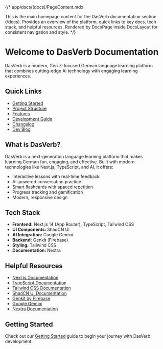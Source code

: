 {/*
app/docs/(docs)/PageContent.mdx

This is the main homepage content for the DasVerb documentation section (/docs).
Provides an overview of the platform, quick links to key docs, tech stack, and helpful resources.
Rendered by DocsPage inside DocsLayout for consistent navigation and style.
*/}

# Welcome to DasVerb Documentation

DasVerb is a modern, Gen Z-focused German language learning platform that combines cutting-edge AI technology with engaging learning experiences.

## Quick Links

- [Getting Started](/docs/getting-started)
- [Project Structure](/docs/project-structure)
- [Features](/docs/features)
- [Development Guide](/docs/dev-notes)
- [Changelog](/docs/changelog)
- [Dev Blog](/docs/blog)

## What is DasVerb?

DasVerb is a next-generation language learning platform that makes learning German fun, engaging, and effective. Built with modern technologies like Next.js, TypeScript, and AI, it offers:

- Interactive lessons with real-time feedback
- AI-powered conversation practice
- Smart flashcards with spaced repetition
- Progress tracking and gamification
- Modern, responsive design

## Tech Stack

- **Frontend:** Next.js 14 (App Router), TypeScript, Tailwind CSS
- **UI Components:** ShadCN UI
- **AI Integration:** Google Gemini
- **Backend:** Genkit (Firebase)
- **Styling:** Tailwind CSS
- **Documentation:** Nextra

## Helpful Resources

- [Next.js Documentation](https://nextjs.org/docs)
- [TypeScript Documentation](https://www.typescriptlang.org/docs)
- [Tailwind CSS Documentation](https://tailwindcss.com/docs)
- [ShadCN UI Documentation](https://ui.shadcn.com)
- [Genkit by Firebase](https://firebase.google.com/docs/genkit)
- [Google Gemini](https://ai.google.dev/)
- [Nextra Documentation](https://nextra.site)

## Getting Started

Check out our [Getting Started](/docs/getting-started) guide to begin your journey with DasVerb development.